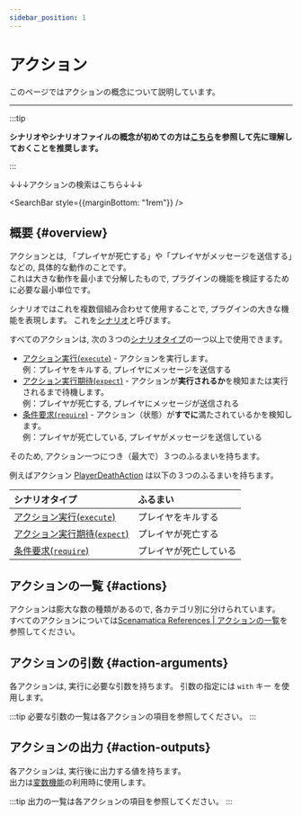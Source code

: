 ```yaml
---
sidebar_position: 1
---
```




# アクション

このページではアクションの概念について説明しています。

---

:::tip

**シナリオやシナリオファイルの概念が初めての方は[こちら](/docs/use/scenario)を参照して先に理解しておくことを推奨します。**

:::

↓↓↓アクションの検索はこちら↓↓↓

<SearchBar
  style={{marginBottom: "1rem"}}
/>

## 概要 {#overview}

アクションとは, 「プレイヤが死亡する」や「プレイヤがメッセージを送信する」などの, 具体的な動作のことです。  
これは大きな動作を最小まで分解したもので, プラグインの機能を検証するために必要な最小単位です。

シナリオではこれを複数個組み合わせて使用することで, プラグインの大きな機能を表現します。
これを[シナリオ](/docs/use/scenario/elements/#scenario)と呼びます。

すべてのアクションは, 次の３つの[シナリオタイプ](/docs/use/scenario/elements/#scenario-type)の一つ以上で使用できます。
+ [アクション実行(`execute`)](/docs/use/scenario/elements/#scenario-type-action-execution) - アクションを実行します。  
例：プレイヤをキルする, プレイヤにメッセージを送信する
+ [アクション実行期待(`expect`)](/docs/use/scenario/elements/#scenario-type-expect) - アクションが**実行されるか**を検知または実行されるまで待機します。  
例：プレイヤが死亡する, プレイヤにメッセージが送信される
+ [条件要求(`require`)](/docs/use/scenario/elements/#scenario-type-condition-require) - アクション（状態）が**すでに**満たされているかを検知します。  
例：プレイヤが死亡している, プレイヤがメッセージを送信している

そのため, アクション一つにつき（最大で）３つのふるまいを持ちます。  

例えばアクション [PlayerDeathAction](/references/actions/players/player_death) は以下の３つのふるまいを持ちます。

| シナリオタイプ                                                                           | ふるまい        |
|:----------------------------------------------------------------------------------|:------------|
| [アクション実行(`execute`)](/docs/use/scenario/elements/#scenario-type-action-execution) | プレイヤをキルする   |
| [アクション実行期待(`expect`)](/docs/use/scenario/elements/#scenario-type-expect)          | プレイヤが死亡する   |
| [条件要求(`require`)](/docs/use/scenario/elements/#scenario-type-condition-require)   | プレイヤが死亡している |

## アクションの一覧 {#actions}

アクションは膨大な数の種類があるので, 各カテゴリ別に分けられています。  
すべてのアクションについては[Scenamatica References | アクションの一覧](/references/actions/)を参照してください。

## アクションの引数 {#action-arguments}

各アクションは, 実行に必要な引数を持ちます。
引数の指定には `with` キー を使用します。

:::tip
必要な引数の一覧は各アクションの項目を参照してください。
:::

## アクションの出力 {#action-outputs}

各アクションは, 実行後に出力する値を持ちます。  
出力は[変数機能](/docs/use/scenario/variables-and-definitions#variables)の利用時に使用します。

:::tip
出力の一覧は各アクションの項目を参照してください。
:::
